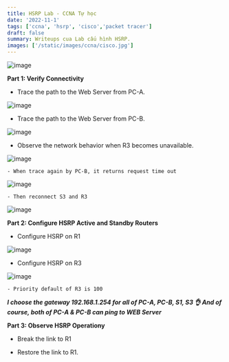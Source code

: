 ```yaml
---
title: HSRP Lab - CCNA Tự học
date: '2022-11-1'
tags: ['ccna', 'hsrp', 'cisco','packet tracer']
draft: false
summary: Writeups cua Lab cấu hình HSRP.
images: ['/static/images/ccna/cisco.jpg']
---
```


![image](https://user-images.githubusercontent.com/61643034/199156830-2676bafc-6d0e-4471-bef2-b4fc6a88dd3a.png)


**Part 1: Verify Connectivity**

- Trace the path to the Web Server from PC-A.

![image](https://user-images.githubusercontent.com/61643034/199155885-bef30e28-d04c-47ff-be84-b984c86b1829.png)

- Trace the path to the Web Server from PC-B.

![image](https://user-images.githubusercontent.com/61643034/199156381-47ecd085-9bfc-4dae-b955-3e6600c79003.png)

- Observe the network behavior when R3 becomes unavailable.

![image](https://user-images.githubusercontent.com/61643034/199156743-1cec4975-6736-43eb-9188-4cd99d0a9fb6.png)

    - When trace again by PC-B, it returns request time out
        
![image](https://user-images.githubusercontent.com/61643034/199157015-8b21b9b6-f4bb-4ad4-9b9a-8eb0c08f242a.png)

    - Then reconnect S3 and R3
    
![image](https://user-images.githubusercontent.com/61643034/199157364-ddb8396e-24e4-4475-a221-389b197948e4.png)


**Part 2: Configure HSRP Active and Standby Routers**

- Configure HSRP on R1

![image](https://user-images.githubusercontent.com/61643034/199159179-1c7fb71a-c2ce-4706-bb80-c75c6a2cefdb.png)

- Configure HSRP on R3

![image](https://user-images.githubusercontent.com/61643034/199158755-214ceb81-9e3b-47d6-ae66-eae8f139ddaa.png)

    - Priority default of R3 is 100
    
***I choose the gateway 192.168.1.254 for all of PC-A, PC-B, S1, S3 👌 And of course, both of PC-A & PC-B can ping to WEB Server***


**Part 3: Observe HSRP Operationy**


- Break the link to R1


- Restore the link to R1.


